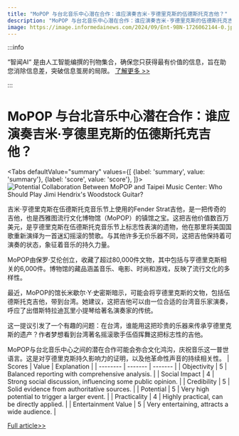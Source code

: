 ```yaml
---
title: "MoPOP 与台北音乐中心潜在合作：谁应演奏吉米·亨德里克斯的伍德斯托克吉他？"
description: "MoPOP 与台北音乐中心潜在合作：谁应演奏吉米·亨德里克斯的伍德斯托克吉他？"
image: https://image.informedainews.com/2024/09/Ent-9BN-1726062144-0.jpg
---
```



:::info

“智闻AI“ 是由人工智能编撰的刊物集合，确保您只获得最有价值的信息，旨在助您消除信息差，突破信息茧房的局限。  [了解更多 >>](/)

:::

# MoPOP 与台北音乐中心潜在合作：谁应演奏吉米·亨德里克斯的伍德斯托克吉他？


<Tabs
	defaultValue="summary"
	values={[
	{label: 'summary', value: 'summary'},
	{label: 'score', value: 'score'},
]}>
<TabItem value="summary">
<img
  src="https://image.informedainews.com/2024/09/Ent-9BN-1726062144-0.jpg"
  alt="Potential Collaboration Between MoPOP and Taipei Music Center: Who Should Play Jimi Hendrix's Woodstock Guitar?"
/>



吉米·亨德里克斯在伍德斯托克音乐节上使用的Fender Strat吉他，是一把传奇的吉他，也是西雅图流行文化博物馆（MoPOP）的镇馆之宝。这把吉他价值数百万美元，是亨德里克斯在伍德斯托克音乐节上标志性表演的遗物，他在那里将美国国歌重新演绎为一首迷幻摇滚的赞歌。与其他许多无价乐器不同，这把吉他保持着可演奏的状态，象征着音乐的持久力量。

MoPOP由保罗·艾伦创立，收藏了超过80,000件文物，其中包括与亨德里克斯相关的6,000件。博物馆的藏品涵盖音乐、电影、时尚和游戏，反映了流行文化的多样性。

最近，MoPOP的馆长米歇尔·Y·史密斯暗示，可能会将亨德里克斯的文物，包括伍德斯托克吉他，带到台湾。她建议，这把吉他可以由一位合适的台湾音乐家演奏，呼应了出借斯特拉迪瓦里小提琴给著名演奏家的传统。

这一提议引发了一个有趣的问题：在台湾，谁能用这把珍贵的乐器来传承亨德里克斯的遗产？作者梦想看到台湾著名摇滚歌手伍佰挥舞这把标志性的吉他。

MoPOP与台北音乐中心之间的潜在合作可能会弥合文化鸿沟，庆祝音乐这一普世语言。这是对亨德里克斯持久影响力的证明，以及他革命性声音的持续相关性。
</TabItem>
<TabItem value="score">
	| Scores     | Value   | Explanation |
	| -------- | ------- | ------- |
	| Objectivity  | 5    | Balanced reporting with comprehensive analysis.    |
	| Social Impact | 4     | Strong social discussion, influencing some public opinion.    |
	| Credibility    | 5    | Solid evidence from authoritative sources.    |
	| Potential    | 5    | Very high potential to trigger a larger event.    |
	| Practicality    | 4    | Highly practical, can be directly applied.    |
	| Entertainment Value    | 5    | Very entertaining, attracts a wide audience.    |
</TabItem>
</Tabs>

[Full article>>](https://matters.town/a/nrjkewo8l7db)
